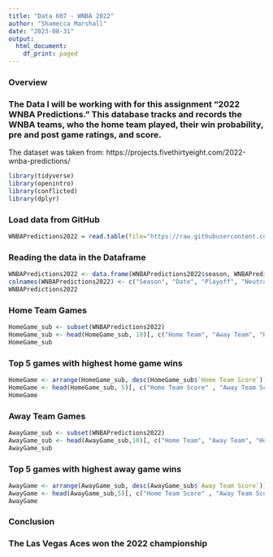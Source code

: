 ```yaml
---
title: "Data 607 - WNBA 2022"
author: "Shamecca Marshall"
date: "2023-08-31"
output:
  html_document:
    df_print: paged
---
```


### Overview
### The Data I will be working with for this assignment "2022 WNBA Predictions." This database tracks and records the WNBA teams, who the home team played, their win probability, pre and post game ratings, and score.

The dataset was taken from: https://projects.fivethirtyeight.com/2022-wnba-predictions/

```r
library(tidyverse)
library(openintro)
library(conflicted)
library(dplyr)
```
### Load data from GitHub
```r
WNBAPredictions2022 = read.table(file="https://raw.githubusercontent.com/Meccamarshall/Data607/main/wnba_elo_latest.csv", header= TRUE,sep=",")
```

### Reading the data in the Dataframe
```r
WNBAPredictions2022 <- data.frame(WNBAPredictions2022$season, WNBAPredictions2022$date, WNBAPredictions2022$playoff, WNBAPredictions2022$neutral, WNBAPredictions2022$status, WNBAPredictions2022$home_team, WNBAPredictions2022$away_team, WNBAPredictions2022$home_team_abbr, WNBAPredictions2022$away_team_abbr, WNBAPredictions2022$home_team_pregame_rati, WNBAPredictions2022$away_team_pregame_rating, WNBAPredictions2022$home_team_winprob, WNBAPredictions2022$away_team_winprob, WNBAPredictions2022$home_team_score, WNBAPredictions2022$away_team_score, WNBAPredictions2022$home_team_postgame_rating, WNBAPredictions2022$away_team_postgame_rating, WNBAPredictions2022$commissioners_cup_final)
colnames(WNBAPredictions2022) <- c("Season", "Date", "Playoff", "Neutral", "Status", "Home Team", "Away Team", "Home Team Abbr", "Away Team Abbr", "Home Team Pregame Rating", "Away Team Pregame Rating", "Home Team Win prob", "Away Team Win prob","Home Team Score", "Away Team Score", "Home Team Post game Rating", "Away Team Post game Rating", "Commissioners Cup Final")
WNBAPredictions2022
```

### Home Team Games
```r
HomeGame_sub <- subset(WNBAPredictions2022)
HomeGame_sub <- head(HomeGame_sub, 10)[, c("Home Team", "Away Team", "Home Team Score", "Away Team Score")]
HomeGame_sub
```

### Top 5 games with highest home game wins
```r
HomeGame <- arrange(HomeGame_sub, desc(HomeGame_sub$`Home Team Score`))
HomeGame <- head(HomeGame_sub, 5)[, c("Home Team Score" , "Away Team Score", "Home Team", "Away Team")]
HomeGame
```

### Away Team Games
```r
AwayGame_sub <- subset(WNBAPredictions2022)
AwayGame_sub <- head(AwayGame_sub,10)[, c("Home Team", "Away Team", "Home Team Score", "Away Team Score")]
AwayGame_sub
```

### Top 5 games with highest away game wins
```r
AwayGame <- arrange(AwayGame_sub, desc(AwayGame_sub$`Away Team Score`))
AwayGame <- head(AwayGame_sub,5)[, c("Home Team Score" , "Away Team Score", "Home Team", "Away Team")]
AwayGame
```

### Conclusion
### The Las Vegas Aces won the 2022 championship
